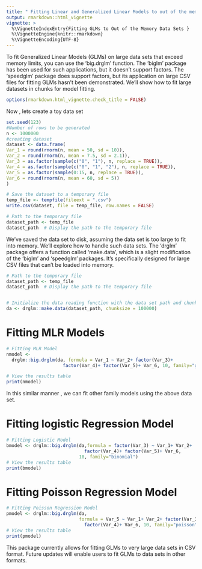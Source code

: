 ---
title: " Fitting Linear and Generalized Linear Models to out of the memory data sets in Divide and Recombine approach "
output: rmarkdown::html_vignette
vignette: >
  %\VignetteIndexEntry{Fitting GLMs to Out of the Memory Data Sets }
  %\VignetteEngine{knitr::rmarkdown}
  %\VignetteEncoding{UTF-8}
---
To fit Generalized Linear Models (GLMs) on large data sets that exceed memory limits, you can use the 'big.drglm' function. The 'biglm' package has been used for such applications, but it doesn't support factors. The 'speedglm' package does support factors, but its application on large CSV files for fitting GLMs hasn't been demonstrated. We'll show how to fit large datasets in chunks for model fitting.

```{r setup, include=FALSE}
options(rmarkdown.html_vignette.check_title = FALSE)
```

Now , lets create a toy data set 

```{r}
set.seed(123)
#Number of rows to be generated
n <- 1000000
#creating dataset
dataset <- data.frame( 
Var_1 = round(rnorm(n, mean = 50, sd = 10)), 
Var_2 = round(rnorm(n, mean = 7.5, sd = 2.1)), 
Var_3 = as.factor(sample(c("0", "1"), n, replace = TRUE)), 
Var_4 = as.factor(sample(c("0", "1", "2"), n, replace = TRUE)), 
Var_5 = as.factor(sample(0:15, n, replace = TRUE)), 
Var_6 = round(rnorm(n, mean = 60, sd = 5))
)

# Save the dataset to a temporary file
temp_file <- tempfile(fileext = ".csv")
write.csv(dataset, file = temp_file, row.names = FALSE)

# Path to the temporary file
dataset_path <- temp_file
dataset_path  # Display the path to the temporary file

```
We've saved the data set to disk, assuming the data set is too large to fit into memory. We'll explore how to handle such data sets. The 'drglm' package offers a function called 'make.data', which is a slight modification of the 'biglm' and 'speedglm' packages. It's specifically designed for large CSV files that can't be loaded into memory.
```{r}
# Path to the temporary file
dataset_path <- temp_file
dataset_path  # Display the path to the temporary file


# Initialize the data reading function with the data set path and chunk size
da <- drglm::make.data(dataset_path, chunksize = 100000)
```

# Fitting MLR Models 

```{r}
# Fitting MLR Model
nmodel <- 
  drglm::big.drglm(da, formula = Var_1 ~ Var_2+ factor(Var_3)+
                     factor(Var_4)+ factor(Var_5)+ Var_6, 10, family="gaussian")

# View the results table
print(nmodel)
```
In this similar manner , we can fit other family models using the above data set. 

# Fitting logistic Regression Model
```{r}
# Fitting Logistic Model
bmodel <- drglm::big.drglm(da,formula = factor(Var_3) ~ Var_1+ Var_2+
                             factor(Var_4)+ factor(Var_5)+ Var_6, 
                           10, family="binomial")
# View the results table
print(bmodel)
```
# Fitting Poisson Regression Model
```{r}
# Fitting Poisson Regression Model
pmodel <- drglm::big.drglm(da,
                           formula = Var_5 ~ Var_1+ Var_2+ factor(Var_3)+ 
                             factor(Var_4)+ Var_6, 10, family="poisson")
# View the results table
print(pmodel)
```
This package currently allows for fitting GLMs to very large data sets in CSV format. Future updates will enable users to fit GLMs to data sets in other formats. 
